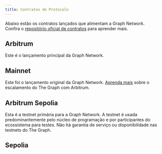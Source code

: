 ```yaml
---
title: Contratos de Protocolo
---
```



Abaixo estão os contratos lançados que alimentam a Graph Network. Confira o [repositório oficial de contratos](https://github.com/graphprotocol/contracts) para aprender mais.

## Arbitrum

Este é o lançamento principal da Graph Network.

<ProtocolContractsTable networkId={42161} />

## Mainnet

Este foi o lançamento original da Graph Network. [Aprenda mais](/arbitrum/arbitrum-faq) sobre o escalamento do The Graph com Arbitrum.

<ProtocolContractsTable networkId={1} />

## Arbitrum Sepolia

Esta é a testnet primária para a Graph Network. A testnet é usada predominantemente pelo núcleo de programação e por participantes do ecossistema para testes. Não há garantia de serviço ou disponibilidade nas testnets do The Graph.

<ProtocolContractsTable networkId={421614} />

## Sepolia

<ProtocolContractsTable networkId={11155111} />
